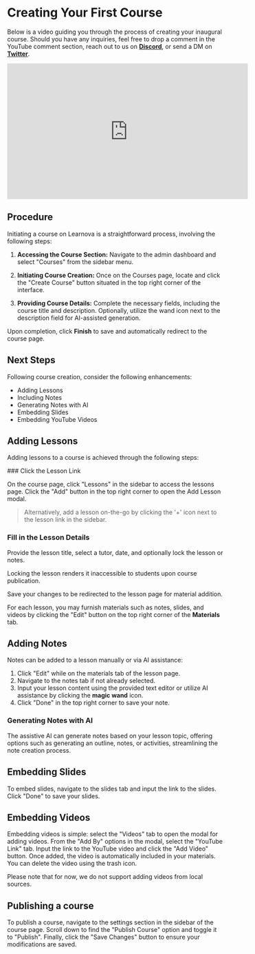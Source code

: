 
# Creating Your First Course

Below is a video guiding you through the process of creating your inaugural course. Should you have any inquiries, feel free to drop a comment in the YouTube comment section, reach out to us on **[Discord](https://discord.gg/BSaEzcfu)**, or send a DM on **[Twitter](https://x.com/rotimi_best?s=20)**.

<div className="nx-w-full nx-flex nx-items-center nx-justify-center">
  <iframe
    width="560"
    height="315"
    src="https://www.youtube.com/embed/ztiZ6vo2gg0?si=v_UUL1YUPyDQ4_pp"
    title="YouTube video player"
    frameborder="0"
    allow="accelerometer; autoplay; clipboard-write; encrypted-media; gyroscope; picture-in-picture; web-share"
    allowfullscreen
    className="nx-my-4 nx-rounded-md"
  ></iframe>
</div>

## Procedure

Initiating a course on Learnova is a straightforward process, involving the following steps:

1. **Accessing the Course Section:** Navigate to the admin dashboard and select "Courses" from the sidebar menu.

2. **Initiating Course Creation:** Once on the Courses page, locate and click the "Create Course" button situated in the top right corner of the interface.

3. **Providing Course Details:** Complete the necessary fields, including the course title and description. Optionally, utilize the wand icon next to the description field for AI-assisted generation.

Upon completion, click **Finish** to save and automatically redirect to the course page.

## Next Steps

Following course creation, consider the following enhancements:

- Adding Lessons
- Including Notes
- Generating Notes with AI
- Embedding Slides
- Embedding YouTube Videos

## Adding Lessons

Adding lessons to a course is achieved through the following steps:

<Steps>
 ### Click the Lesson Link

On the course page, click "Lessons" in the sidebar to access the lessons page. Click the "Add" button in the top right corner to open the Add Lesson modal.

> Alternatively, add a lesson on-the-go by clicking the '+' icon next to the lesson link in the sidebar.

### Fill in the Lesson Details

Provide the lesson title, select a tutor, date, and optionally lock the lesson or notes.

<Callout type="info" emoji="💡">
  Locking the lesson renders it inaccessible to students upon course publication.
</Callout>

Save your changes to be redirected to the lesson page for material addition.

</Steps>

For each lesson, you may furnish materials such as notes, slides, and videos by clicking the "Edit" button on the top right corner of the **Materials** tab.

## Adding Notes

Notes can be added to a lesson manually or via AI assistance:

1. Click "Edit" while on the materials tab of the lesson page.
2. Navigate to the notes tab if not already selected.
3. Input your lesson content using the provided text editor or utilize AI assistance by clicking the **magic wand** icon.
4. Click "Done" in the top right corner to save your note.

### Generating Notes with AI

The assistive AI can generate notes based on your lesson topic, offering options such as generating an outline, notes, or activities, streamlining the note creation process.

## Embedding Slides

To embed slides, navigate to the slides tab and input the link to the slides. Click "Done" to save your slides.

## Embedding Videos

Embedding videos is simple: select the "Videos" tab to open the modal for adding videos. From the "Add By" options in the modal, select the "YouTube Link" tab. Input the link to the YouTube video and click the "Add Video" button. Once added, the video is automatically included in your materials. You can delete the video using the trash icon.

<Callout emoji="🚨">
  Please note that for now, we do not support adding videos from local sources.
</Callout>

## Publishing a course

To publish a course, navigate to the settings section in the sidebar of the course page. Scroll down to find the "Publish Course" option and toggle it to "Publish". Finally, click the "Save Changes" button to ensure your modifications are saved.

